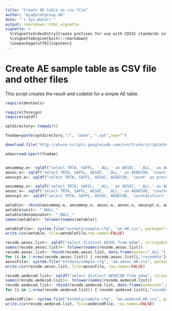 ```yaml
---
title: "Create AE table as csv file"
author: "mja@statgroup.dk"
date: "`r Sys.Date()`"
output: rmarkdown::html_vignette
vignette: >
  %\VignetteIndexEntry{Create prefixes for use with CDISC standards in RDF}
  %\VignetteEngine{knitr::rmarkdown}
  \usepackage[utf8]{inputenc}
---
```


# Create AE sample table as CSV file and other files

This script creates the result and codelist for a simple AE table.


```r

require(devtools)

require(foreign)
require(sqldf)

xptdirectory= tempdir()

fnadae=paste(xptdirectory,"/", "adae", ".xpt",sep="")

download.file("http://phuse-scripts.googlecode.com/svn/trunk/scriptathon2014/data/adae.xpt", fnadae)

adae=read.xport(fnadae)


aesummay.e<- sqldf("select TRTA, SAFFL, '_ALL_' as AESOC, '_ALL_' as AEDECOD, 'count' as procedure, 'quantity' as factor, count(*) as measure from adae group by TRTA", stringsAsFactors=FALSE )
aesoc.e<- sqldf("select TRTA, SAFFL, AESOC, '_ALL_' as AEDECOD, 'count' as procedure, 'quantity' as factor, count(*) as measure from adae group by TRTA, SAFFL, AESOC", stringsAsFactors=FALSE )
aesocpt.e<- sqldf("select TRTA, SAFFL, AESOC, AEDECOD, 'count' as procedure, 'quantity' as factor, count(*) as measure from adae group by TRTA, SAFFL, AESOC, AEDECOD", stringsAsFactors=FALSE )

aesummay.n<- sqldf("select TRTA, SAFFL, '_ALL_' as AESOC, '_ALL_' as AEDECOD, 'countdistinct' as procedure, 'USUBJID' as factor, count(distinct USUBJID) as measure from adae group by TRTA", stringsAsFactors=FALSE )
aesoc.n<- sqldf("select TRTA, SAFFL, AESOC, '_ALL_' as AEDECOD, 'countdistinct' as procedure, 'USUBJID' as factor, count(distinct USUBJID) as measure from adae group by TRTA, SAFFL, AESOC", stringsAsFactors=FALSE )
aesocpt.n<- sqldf("select TRTA, SAFFL, AESOC, AEDECOD, 'countdistinct' as procedure, 'USUBJID' as factor, count(distinct USUBJID) as measure from adae group by TRTA, SAFFL, AESOC, AEDECOD", stringsAsFactors=FALSE )

aetable<- rbind(aesummay.e, aesummay.n, aesoc.e, aesoc.n, aesocpt.e, aesocpt.n )
aetable$unit<- "_NULL_"
aetable$denominator<- "_NULL_"
names(aetable)<- tolower(names(aetable))

aetableFile<- system.file("extdata/sample-cfg", "ae.AR.csv", package="rrdfqbcrnd0")
write.csv(aetable, file=aetableFile,row.names=FALSE)

recode.aesoc.list<- sqldf("select distinct AESOC from adae", stringsAsFactors=FALSE)
names(recode.aesoc.list)<- tolower(names(recode.aesoc.list))
recode.aesoc.list<- rbind(recode.aesoc.list, data.frame(aesoc="_ALL_"))
for (i in 1:nrow(recode.aesoc.list)) { recode.aesoc.list[i,"recodeto"]<- encodetouri(as.character(recode.aesoc.list[i,1])) }
aesocFile<- system.file("extdata/sample-cfg", "ae.aesoc.AR.csv", package="rrdfqbcrnd0")
write.csv(recode.aesoc.list, file=aesocFile, row.names=FALSE)

recode.aedecod.list<- sqldf("select distinct AEDECOD from adae", stringsAsFactors=FALSE )
names(recode.aedecod.list)<- tolower(names(recode.aedecod.list))
recode.aedecod.list<- rbind(recode.aedecod.list, data.frame(aedecod="_ALL_"))
for (i in 1:nrow(recode.aedecod.list)) { recode.aedecod.list[i,"recodeto"]<- encodetouri(as.character(recode.aedecod.list[i,1])) }

aedecodFile<- system.file("extdata/sample-cfg", "ae.aedecod.AR.csv", package="rrdfqbcrnd0")
write.csv(recode.aedecod.list, file=aedecodFile, row.names=FALSE)

```
